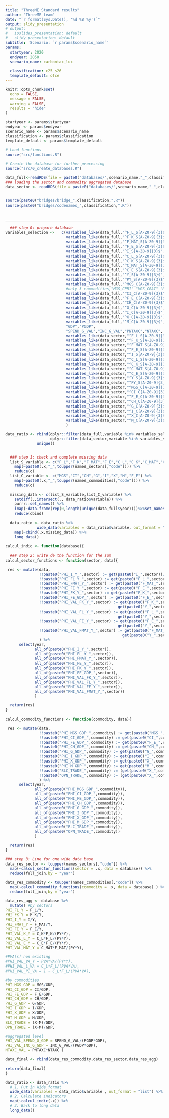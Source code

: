 ```yaml
---
title: "ThreeME Standard results"
author: "ThreeME team"
date: "`r format(Sys.Date(), '%d %B %y')`"
output: slidy_presentation
# output:
#   ioslides_presentation: default
#   slidy_presentation: default
subtitle: 'Scenario: `r params$scenario_name`'
params:
  startyear: 2020
  endyear: 2050
  scenario_name: carbontax_lux
  
  classification: c25_s26
  template_default: ofce
---
```



```r
knitr::opts_chunk$set(
  echo = FALSE,
  message = FALSE,
  warning = FALSE,
  results = "hide"
)
```


```r


startyear <- params$startyear
endyear <- params$endyear
scenario_name <- params$scenario_name
classification <- params$classification
template_default <- params$template_default

```



```r

# Load functions
source("src/functions.R")


```




```r

# Create the database for further processing
source("src/0_create_databases.R")

```





```r

data_full<-readRDS(file = paste0("databases/",scenario_name,"_",classification,".rds"))
### loading the sector and commodity aggregated database 
data_sector <- readRDS(file = paste0("databases/",scenario_name,"_",classification,"_commodities_sectors.rds"))


source(paste0("bridges/bridge_",classification,".R"))
source(paste0("bridges/codenames_",classification,".R"))




```


---


```r

  ### step 0: prepare database
variables_selection <-   c(variables_like(data_full,"^F_L_S[A-Z0-9]{3}$",FALSE),"F_L",
                           variables_like(data_full,"^F_K_S[A-Z0-9]{3}$",FALSE),"F_K",
                           variables_like(data_full,"^F_MAT_S[A-Z0-9]{3}$",FALSE),"F_MAT",
                           variables_like(data_full,"^F_E_S[A-Z0-9]{3}$",FALSE),"F_E",
                           variables_like(data_full,"^I_S[A-Z0-9]{3}$",FALSE),"I",
                           variables_like(data_full,"^C_L_S[A-Z0-9]{3}$",FALSE),"C_L",
                           variables_like(data_full,"^C_K_S[A-Z0-9]{3}$",FALSE),"C_K",
                           variables_like(data_full,"^C_MAT_S[A-Z0-9]{3}$",FALSE),"C_MAT",
                           variables_like(data_full,"^C_E_S[A-Z0-9]{3}$",FALSE),"C_E",
                           variables_like(data_full,"^Y_S[A-Z0-9]{3}$",FALSE),"Y",
                           variables_like(data_full,"^PY_S[A-Z0-9]{3}$",FALSE),"PY",
                           variables_like(data_full,"^MGS_C[A-Z0-9]{3}$",FALSE), "MGS",
                           #only 3 commodities,"MGS_CPRI" "MGS_CRAI" "MGS_CROA"
                           variables_like(data_full,"^CI_C[A-Z0-9]{3}$",FALSE), "CI", #CCOI missing
                           variables_like(data_full,"^F_E_C[A-Z0-9]{3}$",FALSE), #doesn't existing in database
                           variables_like(data_full,"^CH_C[A-Z0-9]{3}$",FALSE),"CH",
                           variables_like(data_full,"^G_C[A-Z0-9]{3}$",FALSE), "G", #CCOI missing
                           variables_like(data_full,"^I_C[A-Z0-9]{3}$",FALSE), #CCOI missing
                           variables_like(data_full,"^X_C[A-Z0-9]{3}$",FALSE),"X", #CCOI missing
                           variables_like(data_full,"^M_C[A-Z0-9]{3}$",FALSE),"M", #CCOI missing
                           "GDP","PGDP",
                           "SPEND_G_VAL","INC_G_VAL","PNTAXC","NTAXC",
                           variables_like(data_sector,"^F_L_S[A-Z0-9]{3}$",FALSE),
                           variables_like(data_sector,"^F_K_S[A-Z0-9]{3}$",FALSE),
                           variables_like(data_sector,"^F_MAT_S[A-Z0-9]{3}$",FALSE),
                           variables_like(data_sector,"^F_E_S[A-Z0-9]{3}$",FALSE),
                           variables_like(data_sector,"^I_S[A-Z0-9]{3}$",FALSE),
                           variables_like(data_sector,"^C_L_S[A-Z0-9]{3}$",FALSE),
                           variables_like(data_sector,"^C_K_S[A-Z0-9]{3}$",FALSE),
                           variables_like(data_sector,"^C_MAT_S[A-Z0-9]{3}$",FALSE),
                           variables_like(data_sector,"^C_E_S[A-Z0-9]{3}$",FALSE),
                           variables_like(data_sector,"^Y_S[A-Z0-9]{3}$",FALSE),
                           variables_like(data_sector,"^PY_S[A-Z0-9]{3}$",FALSE),
                           variables_like(data_sector,"^MGS_C[A-Z0-9]{3}$",FALSE), 
                           variables_like(data_sector,"^CI_C[A-Z0-9]{3}$",FALSE),
                           variables_like(data_sector,"^F_E_C[A-Z0-9]{3}$",FALSE), 
                           variables_like(data_sector,"^CH_C[A-Z0-9]{3}$",FALSE),
                           variables_like(data_sector,"^G_C[A-Z0-9]{3}$",FALSE), 
                           variables_like(data_sector,"^I_C[A-Z0-9]{3}$",FALSE),
                           variables_like(data_sector,"^X_C[A-Z0-9]{3}$",FALSE),
                           variables_like(data_sector,"^M_C[A-Z0-9]{3}$",FALSE)
                           )

data_ratio <- rbind(dplyr::filter(data_full,variable %in% variables_selection),
                    dplyr::filter(data_sector,variable %in% variables_selection)) %>%
              unique()


  ### step 1: check and complete missing data
  list_S_variable <- c("F_L","F_K","F_MAT","F_E","C_L","C_K","C_MAT","C_E","I","Y","PY") %>%
    map(~paste0(.x,"_",toupper(names_sectors[,"code"]))) %>%
    reduce(c)
  list_C_variable <- c("MGS","CI","CH","G","I","X","M","F_E") %>%
    map(~paste0(.x,"_",toupper(names_commodities[,"code"]))) %>%
    reduce(c)
  
  missing_data <- c(list_S_variable,list_C_variable) %>%
    setdiff(.,intersect(., data_ratio$variable)) %>%
    purrr::set_names() %>%
    imap(~data.frame(rep(0,length(unique(data_full$year))))%>%set_names(.y)) %>%
    reduce(cbind)
  
  data_ratio <- data_ratio %>%
              wide_data(variables = data_ratio$variable, out_format = "list") %>% 
    map(~cbind(.x,missing_data)) %>%
    long_data()
  
calcul_indic <- function(database){
  
  ### step 2: write de the function for the sum 
calcul_sector_functions <- function(sector, data){

 res <- mutate(data,
               !!paste0("PHI_I_Y_",sector) := get(paste0("I_",sector))/get(paste0("Y_",sector)),
               !!paste0("PHI_FL_Y_",sector) := get(paste0("F_L_",sector))/get(paste0("Y_",sector)),
               !!paste0("PHI_FMAT_Y_",sector) := get(paste0("F_MAT_",sector))/get(paste0("Y_",sector)),
               !!paste0("PHI_FE_Y_",sector) := get(paste0("F_E_",sector))/get(paste0("Y_",sector)),
               !!paste0("PHI_FK_Y_",sector) := get(paste0("F_K_",sector))/get(paste0("Y_",sector)),
               !!paste0("PHI_FE_GDP_",sector) := get(paste0("F_E_",sector))/GDP,
               !!paste0("PHI_VAL_FK_Y_",sector) := get(paste0("F_K_",sector))*get(paste0("C_K_",sector))/
                                                  get(paste0("Y_",sector))*get(paste0("PY_",sector)),
               !!paste0("PHI_VAL_FL_Y_",sector) := get(paste0("F_L_",sector))*get(paste0("C_L_",sector))/
                                                  get(paste0("Y_",sector))*get(paste0("PY_",sector)),
               !!paste0("PHI_VAL_FE_Y_",sector) := get(paste0("F_E_",sector))*get(paste0("C_E_",sector))/
                                                  get(paste0("Y_",sector))*get(paste0("PY_",sector)),
               !!paste0("PHI_VAL_FMAT_Y_",sector) := get(paste0("F_MAT_",sector))*get(paste0("C_MAT_",sector))/
                                                    get(paste0("Y_",sector))*get(paste0("PY_",sector))
               ) %>%
      select(year,
             all_of(paste0("PHI_I_Y_",sector)),
             all_of(paste0("PHI_FL_Y_",sector)),
             all_of(paste0("PHI_FMAT_Y_",sector)),
             all_of(paste0("PHI_FE_Y_",sector)),
             all_of(paste0("PHI_FK_Y_",sector)),
             all_of(paste0("PHI_FE_GDP_",sector)),
             all_of(paste0("PHI_VAL_FK_Y_",sector)),
             all_of(paste0("PHI_VAL_FL_Y_",sector)),
             all_of(paste0("PHI_VAL_FE_Y_",sector)),
             all_of(paste0("PHI_VAL_FMAT_Y_",sector))
             )

  return(res)
}

calcul_commodity_functions <- function(commodity, data){

 res <- mutate(data,
               !!paste0("PHI_MGS_GDP_",commodity) := get(paste0("MGS_",commodity))/GDP,
               !!paste0("PHI_CI_GDP_",commodity) := get(paste0("CI_",commodity))/GDP,
               !!paste0("PHI_FE_GDP_",commodity) := get(paste0("F_E_",commodity))/GDP,
               !!paste0("PHI_CH_GDP_",commodity) := get(paste0("CH_",commodity))/GDP,
               !!paste0("PHI_G_GDP_",commodity) := get(paste0("G_",commodity))/GDP,
               !!paste0("PHI_I_GDP_",commodity) := get(paste0("I_",commodity))/GDP,
               !!paste0("PHI_X_GDP_",commodity) := get(paste0("X_",commodity))/GDP,
               !!paste0("PHI_M_GDP_",commodity) := get(paste0("M_",commodity))/GDP,
               !!paste0("BLC_TRADE_",commodity) := (get(paste0("X_",commodity))-get(paste0("M_",commodity)))/GDP,
               !!paste0("OPN_TRADE_",commodity) := (get(paste0("X_",commodity))+get(paste0("M_",commodity)))/GDP
               ) %>%
      select(year,
             all_of(paste0("PHI_MGS_GDP_",commodity)),
             all_of(paste0("PHI_CI_GDP_",commodity)),
             all_of(paste0("PHI_FE_GDP_",commodity)),
             all_of(paste0("PHI_CH_GDP_",commodity)),
             all_of(paste0("PHI_G_GDP_",commodity)),
             all_of(paste0("PHI_I_GDP_",commodity)),
             all_of(paste0("PHI_X_GDP_",commodity)),
             all_of(paste0("PHI_M_GDP_",commodity)),
             all_of(paste0("BLC_TRADE_",commodity)),
             all_of(paste0("OPN_TRADE_",commodity))
             )

  return(res)
}

### step 3: Line for one wide data base
data_res_sector <- toupper(names_sectors[,"code"]) %>%
  map(~calcul_sector_functions(sector = .x, data = database)) %>%
  reduce(full_join,by = "year")

data_res_commodity <- toupper(names_commodities[,"code"]) %>%
  map(~calcul_commodity_functions(commodity = .x, data = database) ) %>%
  reduce(full_join,by = "year")

data_res_agg <- database %>%
  mutate( #by sectors
PHI_FL_Y = F_L/Y,
PHI_FK_Y = F_K/Y,
PHI_I_Y = I/Y,
PHI_FMAT_Y = F_MAT/Y,
PHI_FE_Y = F_E/Y,
PHI_VAL_K_Y = C_K*F_K/(PY*Y),
PHI_VAL_L_Y = C_L*F_L/(PY*Y),
PHI_VAL_E_Y = C_E*F_E/(PY*Y),
PHI_VAL_MAT_Y = C_MAT*F_MAT/(PY*Y),

#PVA[s] non existing
#PHI_VAL_VA_Y = PVA*VA/(PY*Y),
#PHI_VAL_L_VA = C_L*F_L/(PVA*VA),
#PHI_VAL_PI_VA = 1 - C_L*F_L/(PVA*VA),

#by commodities
PHI_MGS_GDP = MGS/GDP,
PHI_CI_GDP = CI/GDP,
PHI_FE_GDP = F_E/GDP,
PHI_CH_GDP = CH/GDP,
PHI_G_GDP = G/GDP,
PHI_I_GDP = I/GDP,
PHI_X_GDP = X/GDP,
PHI_M_GDP = M/GDP,
BLC_TRADE = (X-M)/GDP,
OPN_TRADE = (X+M)/GDP,

#aggregated level
PHI_VAL_SPEND_G_GDP = SPEND_G_VAL/(PGDP*GDP),
PHI_VAL_INC_G_GDP = INC_G_VAL/(PGDP*GDP),
NTAXC_VAL = PNTAXC*NTAXC )

data_final <- rbind(data_res_commodity,data_res_sector,data_res_agg)

return(data_final)
}

data_ratio <- data_ratio %>% 
  # 1. Put in Wide format
  wide_data(variables = data_ratio$variable , out_format = "list") %>%  
  # 2. Calculate indicators
  map(~calcul_indic(.x)) %>% 
  # 3. Back to long data
  long_data()

```

